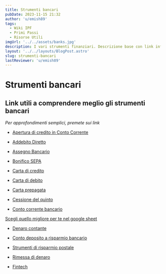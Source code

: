 ```yaml
---
title: Strumenti bancari
pubDate: 2023-11-15 21:32
author: 'u/emish89'
tags:
  - Wiki IPF
  - Primi Passi
  - Risorse Utili
imgUrl: '../../assets/banks.jpg'
description: I vari strumenti finanziari. Descrizione base con link informativi
layout: '../../layouts/BlogPost.astro'
slug: strumenti-bancari
lastReviewer: 'u/emish89'
---
```



# **Strumenti bancari**

## Link utili a comprendere meglio gli strumenti bancari

_Per approfondimenti semplici, premete sui link_

- [Apertura di credito in Conto Corrente](http://www.quellocheconta.gov.it/it/strumenti/bancari-finanziari/apertura_di_credito_in_conto_corrente)

- [Addebito Diretto](http://www.quellocheconta.gov.it/it/strumenti/bancari-finanziari/addebito-diretto)

- [Assegno Bancario](http://www.quellocheconta.gov.it/it/strumenti/bancari-finanziari/assegno_bancario)

- [Bonifico SEPA](http://www.quellocheconta.gov.it/it/strumenti/bancari-finanziari/bonifico-SEPA)

- [Carta di credito](http://www.quellocheconta.gov.it/it/strumenti/bancari-finanziari/carta-di-credito)

- [Carta di debito](http://www.quellocheconta.gov.it/it/strumenti/bancari-finanziari/carta-di-debito)

- [Carta prepagata](http://www.quellocheconta.gov.it/it/strumenti/bancari-finanziari/carta-prepagata)

- [Cessione del quinto](http://www.quellocheconta.gov.it/it/strumenti/bancari-finanziari/cessione-del-quinto)

- [Conto corrente bancario](http://www.quellocheconta.gov.it/it/strumenti/bancari-finanziari/conto-corrente-bancario)

[Scegli quello migliore per te nel google sheet](https://docs.google.com/spreadsheets/d/16NJcEnjDEqYuVQLUqmqdj6n1NoJMYQpHjpKAfy6amcg/edit#gid=267094176)

- [Denaro contante](http://www.quellocheconta.gov.it/it/strumenti/bancari-finanziari/denaro-contante)

- [Conto deposito a risparmio bancario](http://www.quellocheconta.gov.it/it/strumenti/bancari-finanziari/deposito-risparmio-bancario)

- [Strumenti di risparmio postale](http://www.quellocheconta.gov.it/it/strumenti/bancari-finanziari/deposito-risparmio-postale)

- [Rimessa di denaro](http://www.quellocheconta.gov.it/it/strumenti/bancari-finanziari/rimessa-di-denaro)

- [Fintech](https://www.bancaditalia.it/compiti/sispaga-mercati/fintech/index.html)
